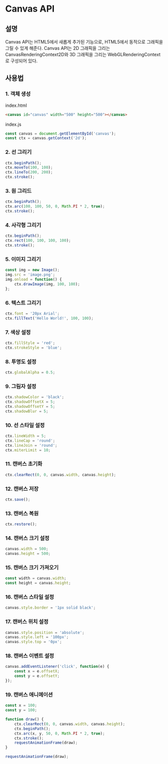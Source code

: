 # Canvas API

## 설명

Canvas API는 HTML5에서 새롭게 추가된 기능으로, HTML5에서 동적으로 그래픽을 그릴 수 있게 해준다. Canvas API는 2D 그래픽을 그리는 CanvasRenderingContext2D와 3D 그래픽을 그리는 WebGLRenderingContext로 구성되어 있다.

## 사용법

### 1. 객체 생성

index.html
```html
<canvas id="canvas" width="500" height="500"></canvas>
```

index.js
```javascript
const canvas = document.getElementById('canvas');
const ctx = canvas.getContext('2d');
```

### 2. 선 그리기

```javascript
ctx.beginPath();
ctx.moveTo(100, 100);
ctx.lineTo(200, 200);
ctx.stroke();
```

### 3. 원 그리드
    
```javascript
ctx.beginPath();
ctx.arc(100, 100, 50, 0, Math.PI * 2, true);
ctx.stroke();
```

### 4. 사각형 그리기

```javascript
ctx.beginPath();
ctx.rect(100, 100, 100, 100);
ctx.stroke();
```

### 5. 이미지 그리기

```javascript
const img = new Image();
img.src = 'image.png';
img.onload = function() {
    ctx.drawImage(img, 100, 100);
};
```

### 6. 텍스트 그리기

```javascript
ctx.font = '20px Arial';
ctx.fillText('Hello World!', 100, 100);
```

### 7. 색상 설정

```javascript
ctx.fillStyle = 'red';
ctx.strokeStyle = 'blue';
```

### 8. 투명도 설정

```javascript
ctx.globalAlpha = 0.5;
```

### 9. 그림자 설정

```javascript
ctx.shadowColor = 'black';
ctx.shadowOffsetX = 5;
ctx.shadowOffsetY = 5;
ctx.shadowBlur = 5;
```

### 10. 선 스타일 설정

```javascript
ctx.lineWidth = 5;
ctx.lineCap = 'round';
ctx.lineJoin = 'round';
ctx.miterLimit = 10;
```

### 11. 캔버스 초기화

```javascript
ctx.clearRect(0, 0, canvas.width, canvas.height);
```

### 12. 캔버스 저장

```javascript
ctx.save();
```

### 13. 캔버스 복원

```javascript
ctx.restore();
```

### 14. 캔버스 크기 설정

```javascript
canvas.width = 500;
canvas.height = 500;
```

### 15. 캔버스 크기 가져오기

```javascript
const width = canvas.width;
const height = canvas.height;
```

### 16. 캔버스 스타일 설정

```javascript
canvas.style.border = '1px solid black';
```

### 17. 캔버스 위치 설정

```javascript
canvas.style.position = 'absolute';
canvas.style.left = '100px';
canvas.style.top = '0px';
```

### 18. 캔버스 이벤트 설정

```javascript
canvas.addEventListener('click', function(e) {
    const x = e.offsetX;
    const y = e.offsetY;
});
```

### 19. 캔버스 애니메이션

```javascript
const x = 100;
const y = 100;

function draw() {
    ctx.clearRect(0, 0, canvas.width, canvas.height);
    ctx.beginPath();
    ctx.arc(x, y, 50, 0, Math.PI * 2, true);
    ctx.stroke();
    requestAnimationFrame(draw);
}

requestAnimationFrame(draw);
```
